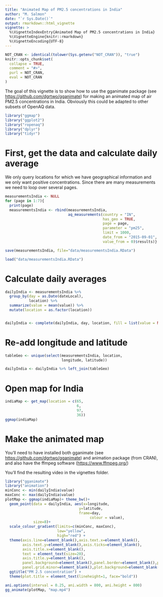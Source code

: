 ---
title: "Animated Map of PM2.5 concentrations in India"
author: "M. Salmon"
date: "`r Sys.Date()`"
output: rmarkdown::html_vignette
vignette: >
  %\VignetteIndexEntry{Animated Map of PM2.5 concentrations in India}
  %\VignetteEngine{knitr::rmarkdown}
  %\VignetteEncoding{UTF-8}
---

```{r, echo = FALSE, warning=FALSE, message=FALSE}
NOT_CRAN <- identical(tolower(Sys.getenv("NOT_CRAN")), "true")
knitr::opts_chunk$set(
  collapse = TRUE,
  comment = "#>",
  purl = NOT_CRAN,
  eval = NOT_CRAN
)
```
The goal of this vignette is to show how to use the gganimate package (see <https://github.com/dgrtwo/gganimate>) for making an animated map of air PM2.5 concentrations in India. Obviously this could be adapted to other subsets of OpenAQ data.

```{r, warning=FALSE, message=FALSE}
library("ggmap")
library("ggplot2")
library("ropenaq")
library("dplyr")
library("tidyr")
```


# First, get the data and calculate daily average

We only query locations for which we have geographical information and we only want positive concentrations. Since there are many measurements we need to loop over several pages.

```{r, warning=FALSE, message=FALSE, eval=FALSE}
measurementsIndia <- NULL
for (page in 1:7){
  print(page)
  measurementsIndia <- rbind(measurementsIndia,
                             aq_measurements(country = "IN", 
                                             has_geo = TRUE, 
                                             page = page,
                                             parameter = "pm25", 
                                             limit = 1000,
                                             date_from = "2015-09-01",
                                             value_from = 0)$results)}
```

```{r, warning=FALSE, message=FALSE, eval=FALSE, echo=FALSE}
save(measurementsIndia, file="data/measurementsIndia.RData")
```


```{r, warning=FALSE, message=FALSE, eval=TRUE, echo=FALSE}
load("data/measurementsIndia.RData")
```

# Calculate daily averages

```{r}
dailyIndia <- measurementsIndia %>%
  group_by(day = as.Date(dateLocal),
           location) %>%
  summarize(value = mean(value)) %>%
  mutate(location = as.factor(location))


dailyIndia <- complete(dailyIndia, day, location, fill = list(value = NA))
```

# Re-add longitude and latitude

```{r}
tableGeo <- unique(select(measurementsIndia, location,
                          longitude, latitude))

dailyIndia <- dailyIndia %>% left_join(tableGeo)
```

# Open map for India
```{r}
indiaMap <- get_map(location = c(65,
                                 6,
                                 97,
                                 36))
ggmap(indiaMap)
```

# Make the animated map

You'll need to have installed both gganimate (see <https://github.com/dgrtwo/gganimate>) and animation package (from CRAN), and also have the ffmpeg software (<https://www.ffmpeg.org/>)

You'll find the resulting video in the vignettes folder.

```{r, echo = TRUE, eval = FALSE}
library("gganimate")
library("animation")
minConc <- min(dailyIndia$value)
maxConc <- max(dailyIndia$value)
plotMap <- ggmap(indiaMap)+ theme_bw()+
  geom_point(data = dailyIndia, aes(x=longitude,
                                  y=latitude,
                                  frame=day,
                                       colour = value),
             size=8)+
  scale_colour_gradient(limits=c(minConc, maxConc), 
                        low="yellow", 
                        high="red") +
  theme(axis.line=element_blank(),axis.text.x=element_blank(),
        axis.text.y=element_blank(),axis.ticks=element_blank(),
        axis.title.x=element_blank(),
        text = element_text(size=20),
        axis.title.y=element_blank(),
        panel.background=element_blank(),panel.border=element_blank(),panel.grid.major=element_blank(),
        panel.grid.minor=element_blank(),plot.background=element_blank())+
  ggtitle("PM 2.5 concentration") +
  theme(plot.title = element_text(lineheight=1, face="bold"))

ani.options(interval = 0.25, ani.width = 800, ani.height = 800)
gg_animate(plotMap, "map.mp4")
```
